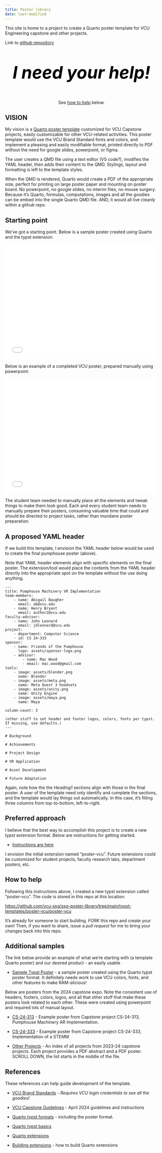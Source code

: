 ```yaml
---
title: Poster library
date: last-modified
---
```


This site is home to a project to create a Quarto poster template for VCU Engineering capstone and other projects.  

Link to [github repository](https://github.com/vcu-ssg/ssg-poster-library)

<style>
    .bold-center {
        font-weight: bold;
        font-style: italic;
        font-size: 4em;
        text-align: center;
        color: black;
    }
    .pdf-container {
        display: flex;
        justify-content: space-between;
    }
    .pdf-container iframe {
        width: 48%;
        height: 500px; /* Adjust height as needed */
    }    
</style>

::: {.bold-center}
I need your help!<br/>
:::
<center>See [how to help](#how-to-help) below.</center>


## VISION

My vision is a [Quarto poster template](./assets/CS%2024-313_Poster.pdf) customized for VCU Capstone projects,
easily customizable for other VCU-related activities.  This poster template
would use the VCU Brand Standard fonts and colors, and implement a pleasing
and easily modifiable format, printed directly to PDF without the need for google slides, powerpoint, or figma.

The user creates a QMD file using a text editor (VS code?), modifies the YAML header, then adds their content to the QMD. Stylings, layout
and formatting is left to the template styles.

When the QMD is rendered, Quarto would create a PDF of the appropriate size, perfect for printing on large poster paper and mounting on poster board.
No powerpoint, no google slides, no interim files, no mouse surgery.  Because it's Quarto, formulas, computations, images and all the goodies can
be embed into the single Quarto QMD file. AND, it would all live cleanly within a github repo.

## Starting point

We've got a starting point.  Below is a sample poster created using Quarto and the typst extension:

![](./showcase-2024-10-31/showcase-2024-10-31.pdf){width=500px height=380px fig-align="center"}

Below is an example of a completed VCU poster, prepared manually using powerpoint:

![](./assets/CS%2024-313_Poster.pdf){width=500px height=380px fig-align="center"}

The student team needed to manually place all the elements and tweak things to make them look good.  Each and every
student team needs to manually prepare their posters, consuming valuable time that could and should be directed to
project tasks, rather than mundane poster preparation.

## A proposed YAML header

If we build this template, I envision the YAML header below would be used to create the final pumphouse poster (above). 

Note that YAML header elements align with specific elements on the final poster. The extension/tool would place the contents from the YAML header directly into the appropriate spot on the
template without the use doing anything.

    ---
    title: Pumphouse Machinery VR Implementation
    team-members:
        - name: Abigail Baugher
          email: ab@vcu.edu
        - name: Henry Bryant
          email: author2@vcu.edu
    faculty-advisor:
        - name: John Leonard
          email: jdleonard@vcu.edu
    project:
        - department: Computer Science
        - id: CS 24-333
    sponsor:
        - name: Friends of the Pumphouse
          logo: assets/sponsor-logo.png
        - advisor:
            - name: Mac Wood
            - email: mac.wood@gmail.com
    tools:
        - image: assets/blender.png
          name: Blender
        - image: assets/meta.png
          name: Meta Quest 3 headsets
        - image: assets/unity.png
          name: Unity Engine
        - image: assets/maya.png
          name: Maya

    column-count: 3

    (other stuff to set header and footer logos, colors, fonts per typst.  If missing, use defaults.)
    ---

    # Background 

    # Achievements

    # Project Design

    # VR Application

    # Asset Development

    # Future Adaptation

Again, note how the the *Heading1* sections align with those in the final poster.  A user of the template need only
identify and complete the sections, and the template would lay things out automatically.  In this case, it's filling three columns from top-to-bottom, left-to-right.

## Preferred approach

I believe that the best way to accomplish this project is to create a new *typst* extension format. Below are instructions for getting started.

* [Instructions are here](https://quarto.org/docs/output-formats/typst-custom.html#create-a-format)

I envision the initial extension named "poster-vcu". Future extensions could be customized for student projects, faculty research labs, department posters, etc.

## How to help

Following this instructions above, I created a new typst extension called "poster-vcu".  The code is stored in this repo at this location:

<https://github.com/vcu-ssg/ssg-poster-library/tree/main/typst-templates/poster-vcu/poster-vcu>

It's already for someone to start building. *FORK* this repo and create your own!  Then, if you want to share, issue a *pull request* for me to bring your
changes back into this repo.


## Additional samples

The link below provide an example of what we're starting with (a template Quarto poster) and our desired product - an easily usable 

* [Sample Typst Poster](./showcase-2024-10-31/showcase-2024-10-31.pdf) - a sample poster created using the Quarto typst poster format. It definitely needs work
to use VCU colors, fonts, and other features to make RAM-alicious!

Below are posters from the 2024 capstone expo.  Note the consistent use of headers, footers, colors, logos, and all that other stuff that make these posters look related to each other.  These were created using powerpoint and required lots of manual layout.  

* [CS-24-313](./assets/CS%2024-313_Poster.pdf) - Example poster from Capstone project CS-24-313, Pumphouse Machinery AR Implementation.

* [CS-24-333](./assets/CS%2024-333_Poster.pdf) - Example poster from Capstone project CS-24-333, Implementation of a STEMM

* [Other Projects](https://egr.vcu.edu/capstone/current-projects/) - An index of all projects from 2023-24 capstone projects. Each project provides a PDF abstract and a PDF poster. SCROLL DOWN, the list starts in the middle of the file.

## References

These references can help guide development of the template.

* [VCU Brand Standards](https://brand.vcu.edu/) - *Requires VCU login credentials to see all the goodies!*

* [VCU Capstone Guidelines](https://egr.vcu.edu/research/research-showcase/) - April 2024 guidelines and instructions

* [Quarto typst formats](https://Quarto.org/docs/output-formats/typst-custom.html) - including the poster format.

* [Quarto typst basics](https://Quarto.org/docs/output-formats/typst.html)

* [Quarto extensions](https://Quarto.org/docs/extensions/)

* [Building extensions](https://Quarto.org/docs/extensions/creating.html) - how to build Quarto extensions

